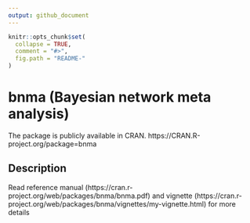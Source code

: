 ```yaml
---
output: github_document
---
```


<!-- README.md is generated from README.Rmd. Please edit that file -->

```r
knitr::opts_chunk$set(
  collapse = TRUE,
  comment = "#>",
  fig.path = "README-"
)
```

# bnma (Bayesian network meta analysis)

The package is publicly available in CRAN. https://CRAN.R-project.org/package=bnma

## Description

Read reference manual (https://cran.r-project.org/web/packages/bnma/bnma.pdf) and vignette (https://cran.r-project.org/web/packages/bnma/vignettes/my-vignette.html) for more details

